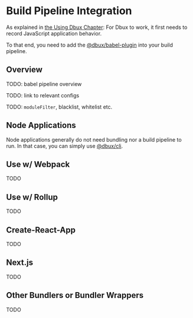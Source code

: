 # Build Pipeline Integration

As explained in [the Using Dbux Chapter](../using-dbux/overview#run-application-w-dbux-enabled): For Dbux to work, it first needs to record JavaScript application behavior.

To that end, you need to add the [@dbux/babel-plugin](./dbux-babel-plugin) into your build pipeline.



<!-- NOTE: we want a TOC on the side, but not inline. -->
<!-- see https://docusaurus.io/docs/markdown-features/inline-toc -->
<div style={{display: 'none'}}>
  <TOCInline toc={toc} />
</div>

## Overview

TODO: babel pipeline overview

TODO: link to relevant configs

TODO: `moduleFilter`, blacklist, whitelist etc.


## Node Applications

Node applications generally do not need bundling nor a build pipeline to run. In that case, you can simply use [@dbux/cli](./dbux-cli).


## Use w/ Webpack

TODO

## Use w/ Rollup

TODO

## Create-React-App

TODO

## Next.js

TODO

## Other Bundlers or Bundler Wrappers

TODO
